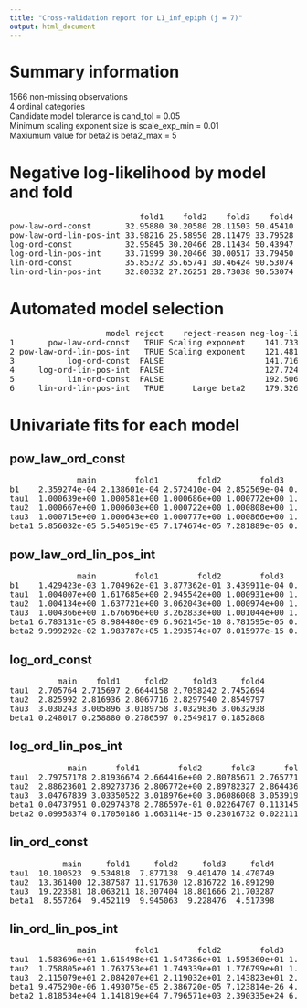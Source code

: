 ```yaml
---
title: "Cross-validation report for L1_inf_epiph (j = 7)"
output: html_document
---
```

# Summary information
1566 non-missing observations  
4 ordinal categories  
Candidate model tolerance is cand_tol = 0.05  
Minimum scaling exponent size is scale_exp_min = 0.01  
Maxiumum value for beta2 is beta2_max = 5  

# Negative log-likelihood by model and fold
<pre>
                           fold1    fold2    fold3    fold4  
pow-law-ord-const       32.95880 30.20580 28.11503 50.45410  
pow-law-ord-lin-pos-int 33.98216 25.58950 28.11479 33.79528  
log-ord-const           32.95845 30.20466 28.11434 50.43947  
log-ord-lin-pos-int     33.71999 30.20466 30.00517 33.79450  
lin-ord-const           35.85372 35.65741 30.46424 90.53074  
lin-ord-lin-pos-int     32.80332 27.26251 28.73038 90.53074  
</pre>
# Automated model selection
<pre>
                    model reject    reject-reason neg-log-lik delta-neg-log-lik model-rank  
1       pow-law-ord-const   TRUE Scaling exponent    141.7337         20.251997         NA  
2 pow-law-ord-lin-pos-int   TRUE Scaling exponent    121.4817          0.000000         NA  
3           log-ord-const  FALSE                     141.7169         20.235186          2  
4     log-ord-lin-pos-int  FALSE                     127.7243          6.242582          1  
5           lin-ord-const  FALSE                     192.5061         71.024379          3  
6     lin-ord-lin-pos-int   TRUE      Large beta2    179.3269         57.845211         NA  
</pre>
# Univariate fits for each model
## pow_law_ord_const  
<pre>
              main        fold1        fold2        fold3        fold4  
b1    2.359274e-04 2.138601e-04 2.572410e-04 2.852569e-04 0.0006455157  
tau1  1.000639e+00 1.000581e+00 1.000686e+00 1.000772e+00 1.0017736657  
tau2  1.000667e+00 1.000603e+00 1.000722e+00 1.000808e+00 1.0018446254  
tau3  1.000715e+00 1.000643e+00 1.000777e+00 1.000866e+00 1.0019793674  
beta1 5.856032e-05 5.540519e-05 7.174674e-05 7.281889e-05 0.0001198465  
</pre>
## pow_law_ord_lin_pos_int  
<pre>
              main        fold1        fold2        fold3        fold4  
b1    1.429423e-03 1.704962e-01 3.877362e-01 3.439911e-04 0.0010583886  
tau1  1.004007e+00 1.617685e+00 2.945542e+00 1.000931e+00 1.0029315224  
tau2  1.004134e+00 1.637721e+00 3.062043e+00 1.000974e+00 1.0030362764  
tau3  1.004366e+00 1.676696e+00 3.262833e+00 1.001044e+00 1.0032374691  
beta1 6.783131e-05 8.984480e-09 6.962145e-10 8.781595e-05 0.0001200743  
beta2 9.999292e-02 1.983787e+05 1.293574e+07 8.015977e-15 0.0221508352  
</pre>
## log_ord_const  
<pre>
          main    fold1     fold2     fold3     fold4  
tau1  2.705764 2.715697 2.6644158 2.7058242 2.7452694  
tau2  2.825992 2.816936 2.8067716 2.8297940 2.8549797  
tau3  3.030243 3.005896 3.0189758 3.0329836 3.0632938  
beta1 0.248017 0.258880 0.2786597 0.2549817 0.1852808  
</pre>
## log_ord_lin_pos_int  
<pre>
            main      fold1        fold2      fold3      fold4  
tau1  2.79757178 2.81936674 2.664416e+00 2.80785671 2.76577132  
tau2  2.88623601 2.89273736 2.806772e+00 2.89782327 2.86443630  
tau3  3.04767839 3.03350522 3.018976e+00 3.06086008 3.05391969  
beta1 0.04737951 0.02974378 2.786597e-01 0.02264707 0.11314509  
beta2 0.09958374 0.17050186 1.663114e-15 0.23016732 0.02211152  
</pre>
## lin_ord_const  
<pre>
           main     fold1     fold2     fold3     fold4  
tau1  10.100523  9.534818  7.877138  9.401470 14.470749  
tau2  13.361400 12.387587 11.917630 12.816722 16.891290  
tau3  19.223581 18.063211 18.307404 18.801666 21.703287  
beta1  8.557264  9.452119  9.945063  9.228476  4.517398  
</pre>
## lin_ord_lin_pos_int  
<pre>
              main        fold1        fold2        fold3        fold4  
tau1  1.583696e+01 1.615498e+01 1.547386e+01 1.595360e+01 1.447075e+01  
tau2  1.758805e+01 1.763753e+01 1.749339e+01 1.776799e+01 1.689129e+01  
tau3  2.115079e+01 2.084207e+01 2.119032e+01 2.143823e+01 2.170329e+01  
beta1 9.475290e-06 1.493075e-05 2.386720e-05 7.123814e-26 4.517399e+00  
beta2 1.818534e+04 1.141819e+04 7.796571e+03 2.390335e+24 6.688044e-28  
</pre>
